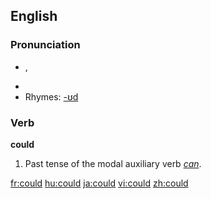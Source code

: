 ==English==

{{rank|what|do|has|62|could|our|than|some}}

===Pronunciation===
* {{IPA|/kʊd/}}, {{SAMPA|/kUd/}}
*{{audio|en-us-could.ogg|Audio (US)}}
* Rhymes: [[Rhymes:English:-ʊd|-ʊd]]

===Verb ===
'''could'''
#Past tense of the modal auxiliary verb ''[[can#Etymology 1|can]]''.

[[fr:could]]
[[hu:could]]
[[ja:could]]
[[vi:could]]
[[zh:could]]